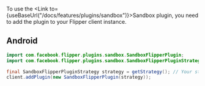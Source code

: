 
To use the <Link to={useBaseUrl("/docs/features/plugins/sandbox")}>Sandbox plugin</Link>, you need to add the plugin to your Flipper client instance.

## Android

```java
import com.facebook.flipper.plugins.sandbox.SandboxFlipperPlugin;
import com.facebook.flipper.plugins.sandbox.SandboxFlipperPluginStrategy;

final SandboxFlipperPluginStrategy strategy = getStrategy(); // Your strategy goes here
client.addPlugin(new SandboxFlipperPlugin(strategy));
```
